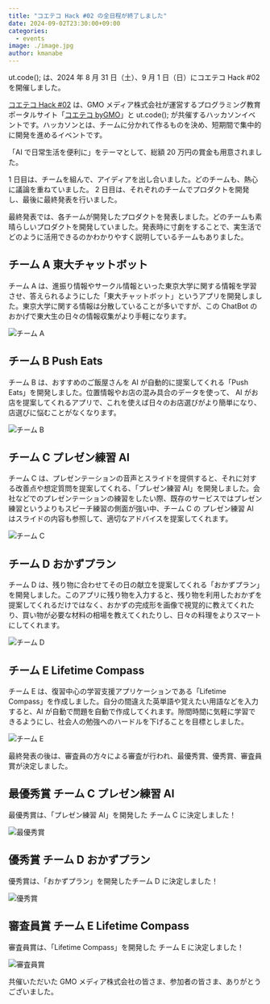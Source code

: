 ```yaml
---
title: "コエテコ Hack #02 の全日程が終了しました"
date: 2024-09-02T23:30:00+09:00
categories:
  - events
image: ./image.jpg
author: kmanabe
---
```


ut.code(); は、2024 年 8 月 31 日（土）、9 月 1 日（日）にコエテコ Hack #02 を開催しました。

[コエテコ Hack #02](/articles/coeteco-hack-2-announcement/) は、GMO メディア株式会社が運営するプログラミング教育ポータルサイト「[コエテコ byGMO](https://coeteco.jp/)」と ut.code(); が共催するハッカソンイベントです。ハッカソンとは、チームに分かれて作るものを決め、短期間で集中的に開発を進めるイベントです。

「AI で日常生活を便利に」をテーマとして、総額 20 万円の賞金も用意されました。

1 日目は、チームを組んで、アイディアを出し合いました。どのチームも、熱心に議論を重ねていました。
2 日目は、それぞれのチームでプロダクトを開発し、最後に最終発表を行いました。

最終発表では、各チームが開発したプロダクトを発表しました。どのチームも素晴らしいプロダクトを開発していました。発表時に寸劇をすることで、実生活でどのように活用できるのかわかりやすく説明しているチームもありました。

## チーム A 東大チャットボット

チーム A は、進振り情報やサークル情報といった東京大学に関する情報を学習させ、答えられるようにした「東大チャットボット」というアプリを開発しました。東京大学に関する情報は分散していることが多いですが、この ChatBot のおかげで東大生の日々の情報収集がより手軽になります。

![チーム A](./team-a.jpg)

## チーム B Push Eats

チーム B は、おすすめのご飯屋さんを AI が自動的に提案してくれる「Push Eats」を開発しました。位置情報やお店の混み具合のデータを使って、 AI がお店を提案してくれるアプリで、これを使えば日々のお店選びがより簡単になり、店選びに悩むことがなくなります。

![チーム B](./team-b.jpeg)

## チーム C プレゼン練習 AI

チーム C は、プレゼンテーションの音声とスライドを提供すると、それに対する改善点や想定質問を提案してくれる、「プレゼン練習 AI」を開発しました。会社などでのプレゼンテーションの練習をしたい際、既存のサービスではプレゼン練習というよりもスピーチ練習の側面が強い中、チーム C の プレゼン練習 AI はスライドの内容も参照して、適切なアドバイスを提案してくれます。

![チーム C](./team-c.jpeg)

## チーム D おかずプラン

チーム D は、残り物に合わせてその日の献立を提案してくれる「おかずプラン」を開発しました。このアプリに残り物を入力すると、残り物を利用したおかずを提案してくれるだけではなく、おかずの完成形を画像で視覚的に教えてくれたり、買い物が必要な材料の相場を教えてくれたりし、日々の料理をよりスマートにしてくれます。

![チーム D](./team-d.jpeg)

## チーム E Lifetime Compass

チーム E は、復習中心の学習支援アプリケーションである「Lifetime Compass」を作成しました。自分の間違えた英単語や覚えたい用語などを入力すると、AI が自動で問題を自動で作成してくれます。隙間時間に気軽に学習できるようにし、社会人の勉強へのハードルを下げることを目標としました。

![チーム E](./team-e.jpeg)

最終発表の後は、審査員の方々による審査が行われ、最優秀賞、優秀賞、審査員賞が決定しました。

## 最優秀賞 チーム C プレゼン練習 AI

最優秀賞は、「プレゼン練習 AI」を開発した チーム C に決定しました！

![最優秀賞](./grand-prize.jpg)

## 優秀賞 チーム D おかずプラン

優秀賞は、「おかずプラン」を開発したチーム D に決定しました！

![優秀賞](./excellence-award.jpeg)

## 審査員賞 チーム E Lifetime Compass

審査員賞は、「Lifetime Compass」を開発した チーム E に決定しました！

![審査員賞](./special-award.jpeg)

共催いただいた GMO メディア株式会社の皆さま、参加者の皆さま、ありがとうございました。

